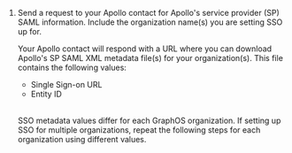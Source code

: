 1. Send a request to your Apollo contact for Apollo's service provider (SP) SAML information. Include the organization name(s) you are setting SSO up for.

   Your Apollo contact will respond with a URL where you can download Apollo's SP SAML XML metadata file(s) for your organization(s). This file contains the following values:

   - Single Sign-on URL
   - Entity ID

   <br />

   <Note>

   SSO metadata values differ for each GraphOS organization. If setting up SSO for multiple organizations, repeat the following steps for each organization using different values.

   </Note>
